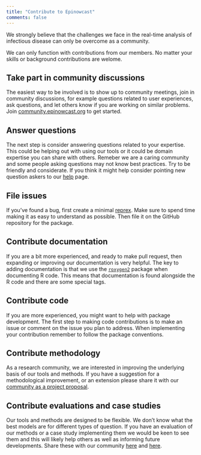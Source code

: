 ```yaml
---
title: "Contribute to Epinowcast"
comments: false
---
```


We strongly believe that the challenges we face in the real-time analysis of infectious disease can only be overcome as a community.

We can only function with contributions from our members. No matter your skills or background contributions are welome.

## Take part in community discussions

The easiest way to be involved is to show up to community meetings, join in community discussions, for example questions related to user experiences, ask questions, and let others know if you are working on similar problems. Join [community.epinowcast.org](https://community.epinowcast.org/) to get started.

## Answer questions

The next step is consider answering questions related to your expertise. This could be helping out with using our tools or it could be domain expertise you can share with others. Remeber we are a caring community and some people asking questions may not know best practices. Try to be friendly and considerate. If you think it might help consider pointing new question askers to our [help](https://www.epinowcast.org/help/) page. 

## File issues

If you've found a bug, first create a minimal [reprex](https://www.epinowcast.org/help/). Make sure to spend time making it as easy to understand as possible. Then file it on the GitHub repository for the package.

## Contribute documentation

If you are a bit more experienced, and ready to make pull request, then expanding or improving our documentation is very helpful. The key to adding documentation is that we use the [`roxygen2`](https://roxygen2.r-lib.org/) package when documenting R code. This means that documentation is found alongside the R code and there are some special tags.

## Contribute code

If you are more experienced, you might want to help with package development. The first step to making code contributions is to make an issue or comment on the issue you plan to address. When implementing your contribution remember to follow the package conventions.

## Contribute methodology

As a research community, we are interested in improving the underlying basis of our tools and methods. If you have a suggestion for a methodological improvement, or an extension please share it with our [community as a project proposal](https://community.epinowcast.org/c/project-proposals/).

## Contribute evaluations and case studies

Our tools and methods are designed to be flexible. We don't know what the best models are for different types of question. If you have an evaluation of our methods or a case study implementing them we would be keen to see them and this will likely help others as well as informing future developments. Share these with our community [here](https://community.epinowcast.org/c/projects/) and [here](https://community.epinowcast.org/c/publicity/).
